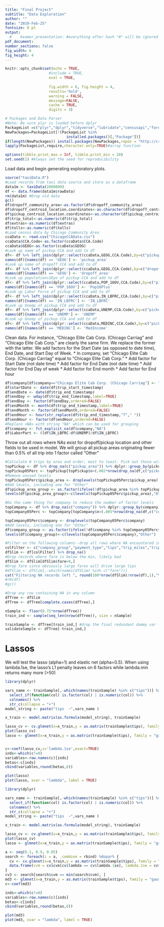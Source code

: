 ```yaml
---
title: "Final Project"
subtitle: "Data Exploration"
author: ""
date: "2019-Feb-25"
fontsize: 8 pt
output:
  #    beamer_presentation: #everything after hash "#" will be ignored 
pdf_document:
number_sections: false
fig_width: 6
fig_height: 4
---
```

  
  ```r
knitr::opts_chunk$set(echo = TRUE, 
                      #include = TRUE, 
                      eval = TRUE, 
                      
                      fig.width = 6, fig.height = 4,
                      results='hold',
                      warning = FALSE,
                      message=FALSE,
                      cache = TRUE,
                      digits = 3) 
```

```r
# Packages and Data Parser
#Note: Be sure plyr is loaded before dplyr
PackageList =c("plyr","dplyr","tidyverse","lubridate","censusapi","forcats","rpart","rpart.plot","tictoc","gbm","rattle","stringr","glmnet")
NewPackages=PackageList[!(PackageList %in% 
                            installed.packages()[,"Package"])]
if(length(NewPackages)) install.packages(NewPackages,repos = "http://cran.us.r-project.org")
lapply(PackageList,require,character.only=TRUE)#array function

options(tibble.print_max = Inf, tibble.print_min = 20) 
set.seed(1) #Always set the seed for reproducibility
```

Load data and begin generating exploratory plots.

```r
source("taxiData.R")
#Load records from taxi data source and store as a dataframe
data1m <- taxiData(2000000)
df <- data.frame(data1m$rawData)
rm(data1m) #Drop old data
gc()
df$dropoff_community_area<-as.factor(df$dropoff_community_area)
df$dropoff_centroid_location.coordinates<-as.character(df$dropoff_centroid_location.coordinates)
df$pickup_centroid_location.coordinates<-as.character(df$pickup_centroid_location.coordinates)
df$trip_total<-as.numeric(df$trip_total)
df$extras<-as.numeric(df$extras)
df$tolls<-as.numeric(df$tolls)
#Load census data by Chicago Community Area
ccaData <- read.csv("ChicagoCCAData.csv")
ccaData$CCA.Code<-as.factor(ccaData$CCA.Code)
ccaData$GEOG<-as.factor(ccaData$GEOG)
#Look up name of pickup CCA and add to df
df<- df %>% left_join(dplyr::select(ccaData,GEOG,CCA.Code),by=c("pickup_community_area"="CCA.Code"))
names(df)[names(df) == 'GEOG'] <- 'pickup_area'
#Look up name of dropoff CCA and add to df
df<- df %>% left_join(dplyr::select(ccaData,GEOG,CCA.Code),by=c("dropoff_community_area"="CCA.Code"))
names(df)[names(df) == 'GEOG'] <- 'dropoff_area'
#Look up population>16yo of pickup CCA and add to df
df<- df %>% left_join(dplyr::select(ccaData,POP_16OV,CCA.Code),by=c("pickup_community_area"="CCA.Code"))
names(df)[names(df) == 'POP_16OV'] <- 'Pop16Plus'
#Look up Labor Force of pickup CCA and add to df
df<- df %>% left_join(dplyr::select(ccaData,IN_LBFRC,CCA.Code),by=c("pickup_community_area"="CCA.Code"))
names(df)[names(df) == 'IN_LBFRC'] <- 'IN_LBFRC'
#Look up Unemp of pickup CCA and add to df
df<- df %>% left_join(dplyr::select(ccaData,UNEMP,CCA.Code),by=c("pickup_community_area"="CCA.Code"))
names(df)[names(df) == 'UNEMP'] <- 'UNEMP'
#Look up Unemp of pickup CCA and add to df
df<- df %>% left_join(dplyr::select(ccaData,MEDINC,CCA.Code),by=c("pickup_community_area"="CCA.Code"))
names(df)[names(df) == 'MEDINC'] <- 'MedIncome'
```
Clean data. For instance, "Chicago Elite Cab Corp. (Chicago Carriag" and "Chicago Elite Cab Corp." are clearly the same firm. We replace the former with the latter. 
We add factors for the Start Date (as opposed to date time), End Date, and Start Day of Week.
* In company, set "Chicago Elite Cab Corp. (Chicago Carriag" equal to "Chicago Elite Cab Corp."
* Add factor for Start Date (not date time)
* Add factor for End Date (not date time)
* Add factor for End Day of week
* Add factor for End month
* Add factor for End hour

```r
df$company[df$company=="Chicago Elite Cab Corp. (Chicago Carriag"] <- "Chicago Elite Cab Corp."
df$startDate <- date(df$trip_start_timestamp)
df$endDate <- date(df$trip_end_timestamp)
df$endDay <- wday(df$trip_end_timestamp,label=TRUE)
df$endDay <- factor(df$endDay,ordered=FALSE)
df$endMonth <- month(df$trip_end_timestamp,label=TRUE)
df$endMonth <- factor(df$endMonth,ordered=FALSE)
df$endHour <- hour(str_replace(df$trip_end_timestamp,"T"," "))
df$endHour <- factor(df$endHour,ordered=FALSE)
#Replace <NA> with string "NA" which can be used for grouping
df$company <- fct_explicit_na(df$company,"NA") 
df$LaborPart <- ((df$IN_LBFRC-df$UNEMP)/df$IN_LBFRC)
```

Throw out all rows where NAs exist for dropoff/pickup location and other fields to be used in model. We will group all pickup areas originating fewer than 0.5% of all trip into 1 factor called "Other"

```r
#Calculate # trips by area and order, most to least. Pick out those with at least 0.5% of trips. 
topPickup <- df %>% drop_na(c("pickup_area")) %>% dplyr::group_by(pickup_area) %>% tally(sort=TRUE)
topPickup05Perc <- topPickup[topPickup$n>(.002*nrow(drop_na(df,c("pickup_area")))),]
#Remove unused levels
topPickup05Perc$pickup_area <- droplevels(topPickup05Perc$pickup_area)
#Add levels, including one for "Other"
df$pickup_area_group <- as.factor(ifelse(!df$pickup_area %in% topPickup05Perc$pickup_area,"Other",df$pickup_area))
levels(df$pickup_area_group)<-c(levels(topPickup05Perc$pickup_area),"Other")

#Do the same thing for company to reduce the number of factor levels
topCompany <- df %>% drop_na(c("company")) %>% dplyr::group_by(company) %>% tally(sort=TRUE)
topCompany05Perc <- topCompany[topCompany$n>(.005*nrow(drop_na(df,c("company")))),]

topCompany05Perc$company <- droplevels(topCompany05Perc$company)
#Add levels, including one for "Other"
df$company_group <- as.factor(ifelse(!df$company %in% topCompany05Perc$company,"Other",df$company))
levels(df$company_group)<-c(levels(topCompany05Perc$company),"Other")

#Filter on the following columns--drop all rows where NA encountered in any column
colFilter <- c("company_group","payment_type","tips","trip_miles","trip_seconds","endDay","endMonth","endHour","pickup_area_group","fare","MedIncome","LaborPart")
dfSlim <- df[colFilter] %>% drop_na()
#Drop records where fare is below the min, likely bad
dfSlim <- dfSlim[dfSlim$fare>0,]
#Drop fare since obviously large fares will drive large tips
#dfSlim <- dfSlim[,-which(names(dfSlim) %in% c("fare"))]
cat("Filtering NA records left ", round(100*nrow(dfSlim)/nrow(df),1),"% of data. Dropping original dataframe. Leaves ", nrow(dfSlim)," total records.")
#rm(df)
#gc()
```

```r
#Drop any row containing NA in any column
dfTree <- dfSlim
dfTree <- dfTree[complete.cases(dfTree),]

nSample <- floor(0.75*nrow(dfTree))
train_ind <- sample(seq_len(nrow(dfTree)), size = nSample)

trainSample <- dfTree[train_ind,] #drop the final redundant dummy var for target_control
validateSample <- dfTree[-train_ind,]
```
# Lassos

We will test the lasso (alpha=1) and elastic net (alpha=0.5). When using lambda.1se, the lasso's L1 penalty leaves on 6 factors while lambda.min returns many more (>50)

```r
library(dplyr)

vars_name <- trainSample[,-which(names(trainSample) %in% c("tips"))] %>% 
  select_if(function(col) is.factor(col) | is.numeric(col)) %>% 
  colnames() %>% 
  str_c(collapse = "+") 
model_string <- paste("tips  ~",vars_name )

x_train <- model.matrix(as.formula(model_string), trainSample)

lasso_cv <- cv.glmnet(x=x_train,y = as.matrix(trainSample$tips), family = "gaussian", alpha=0, standardize=TRUE, nfolds=10)
plot(lasso_cv)
lasso <- glmnet(x=x_train,y = as.matrix(trainSample$tips), family = "gaussian", alpha=0, standardize=TRUE,intercept = TRUE)


c<-coef(lasso_cv,s='lambda.1se',exact=TRUE)
inds<-which(c!=0)
variables<-row.names(c)[inds]
betas<-c[inds]
cbind(variables,round(betas,6))

plot(lasso)
plot(lasso, xvar = "lambda", label = TRUE)

```
```r
library(dplyr)

vars_name <- trainSample[,-which(names(trainSample) %in% c("tips"))] %>% 
  select_if(function(col) is.factor(col) | is.numeric(col)) %>% 
  colnames() %>% 
  str_c(collapse = "+") 
model_string <- paste("tips  ~",vars_name )

x_train <- model.matrix(as.formula(model_string), trainSample)

lasso_cv <- cv.glmnet(x=x_train,y = as.matrix(trainSample$tips), family = "gaussian", alpha=0, standardize=TRUE, nfolds=10)
plot(lasso_cv)
lasso <- glmnet(x=x_train,y = as.matrix(trainSample$tips), family = "gaussian", alpha=0, standardize=TRUE,intercept = TRUE)

a <- seq(0.1, 0.9, 0.05)
search <- foreach(i = a, .combine = rbind) %dopar% {
  cv <- cv.glmnet(x=x_train,y = as.matrix(trainSample$tips), family = "gaussian", standardize=TRUE,intercept = TRUE, alpha = i)
  data.frame(cvm = cv$cvm[cv$lambda == cv$lambda.1se], lambda.1se = cv$lambda.1se, alpha = i)
}
cv3 <- search[search$cvm == min(search$cvm), ]
md3 <- glmnet(x=x_train,y = as.matrix(trainSample$tips), family = "gaussian", standardize=TRUE,intercept = TRUE, lambda = cv3$lambda.1se, alpha = cv3$alpha)
c<-coef(md3)

inds<-which(c!=0)
variables<-row.names(c)[inds]
betas<-c[inds]
cbind(variables,round(betas,6))

plot(md3)
plot(md3, xvar = "lambda", label = TRUE)

```


